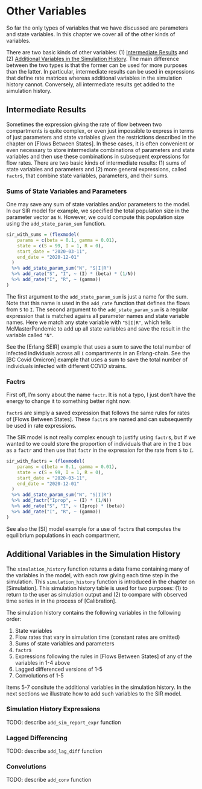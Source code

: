 # Other Variables

So far the only types of variables that we have discussed are parameters and state variables. In this chapter we cover all of the other kinds of variables.

There are two basic kinds of other variables: (1) [Intermediate Results] and (2) [Additional Variables in the Simulation History]. The main difference between the two types is that the former can be used for more purposes than the latter. In particular, intermediate results can be used in expressions that define rate matrices whereas additional variables in the simulation history cannot. Conversely, all intermediate results get added to the simulation history.

## Intermediate Results

Sometimes the expression giving the rate of flow between two compartments is quite complex, or even just impossible to express in terms of just parameters and state variables given the restrictions described in the chapter on [Flows Between States]. In these cases, it is often convenient or even necessary to store intermediate combinations of parameters and state variables and then use these combinations in subsequent expressions for flow rates.  There are two basic kinds of intermediate results: (1) sums of state variables and parameters and (2) more general expressions, called `factr`s, that combine state variables, parameters, and their sums.

### Sums of State Variables and Parameters

One may save any sum of state variables and/or parameters to the model. In our SIR model for example, we specified the total population size in the parameter vector as `N`. However, we could compute this population size using the `add_state_param_sum` function.
```r
sir_with_sums = (flexmodel(
    params = c(beta = 0.1, gamma = 0.01),
    state = c(S = 99, I = 1, R = 0),
    start_date = "2020-03-11",
    end_date = "2020-12-01"
  )
  %>% add_state_param_sum("N", "S|I|R")
  %>% add_rate("S", "I", ~ (I) * (beta) * (1/N))
  %>% add_rate("I", "R", ~ (gamma))
)
```

The first argument to the `add_state_param_sum` is just a name for the sum. Note that this name is used in the `add_rate` function that defines the flows from `S` to `I`. The second argument to the `add_state_param_sum` is a regular expression that is matched agains all parameter names and state variable names. Here we match any state variable with `"S|I|R"`, which tells McMasterPandemic to add up all state variables and save the result in the variable called `"N"`.

See the [Erlang SEIR] example that uses a sum to save the total number of infected individuals across all `I` compartments in an Erlang-chain. See the [BC Covid Omicron] example that uses a sum to save the total number of individuals infected with different COVID strains.

### Factrs

First off, I'm sorry about the name `factr`. It is not a typo, I just don't have the energy to change it to something better right now.

`factr`s are simply a saved expression that follows the same rules for rates of [Flows Between States]. These `factr`s are named and can subsequently be used in rate expressions.

The SIR model is not really complex enough to justify using `factr`s, but if we wanted to we could store the proportion of individuals that are in the `I` box as a `factr` and then use that `factr` in the expression for the rate from `S` to `I`.
```r
sir_with_factrs = (flexmodel(
    params = c(beta = 0.1, gamma = 0.01),
    state = c(S = 99, I = 1, R = 0),
    start_date = "2020-03-11",
    end_date = "2020-12-01"
  )
  %>% add_state_param_sum("N", "S|I|R")
  %>% add_factr("Iprop", ~ (I) * (1/N))
  %>% add_rate("S", "I", ~ (Iprop) * (beta))
  %>% add_rate("I", "R", ~ (gamma))
)
```

See also the [SI] model example for a use of `factr`s that computes the equilibrium populations in each compartment.

## Additional Variables in the Simulation History

The `simulation_history` function returns a data frame containing many of the variables in the model, with each row giving each time step in the simulation. This `simulation_history` function is introduced in the chapter on [Simulation]. This simulation history table is used for two purposes: (1) to return to the user as simulation output and (2) to compare with observed time series in in the process of [Calibration].

The simulation history contains the following variables in the following order:

1. State variables
2. Flow rates that vary in simulation time (constant rates are omitted)
3. Sums of state variables and parameters
4. `factr`s
5. Expressions following the rules in [Flows Between States] of any of the variables in 1-4 above
6. Lagged differenced versions of 1-5
7. Convolutions of 1-5

Items 5-7 consitute the additional variables in the simulation history. In the next sections we illustrate how to add such variables to the SIR model.

### Simulation History Expressions

TODO: describe `add_sim_report_expr` function

### Lagged Differencing

TODO: describe `add_lag_diff` function

### Convolutions

TODO: describe `add_conv` function
